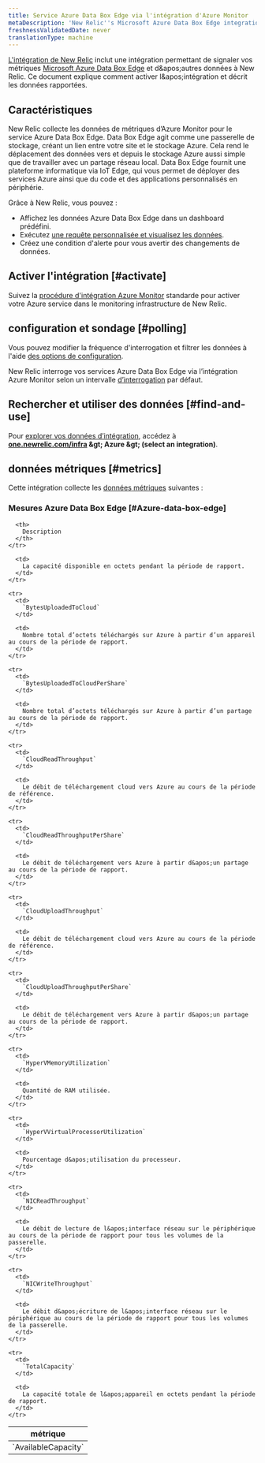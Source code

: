 ```yaml
---
title: Service Azure Data Box Edge via l'intégration d'Azure Monitor
metaDescription: 'New Relic''s Microsoft Azure Data Box Edge integration: what data it reports and how to enable it.'
freshnessValidatedDate: never
translationType: machine
---
```


[L&apos;intégration de New Relic](/docs/infrastructure/introduction-infra-monitoring) inclut une intégration permettant de signaler vos métriques [Microsoft Azure Data Box Edge](https://azure.microsoft.com/en-us/updates/announcing-azure-data-box-edge/) et d&amp;apos;autres données à New Relic. Ce document explique comment activer l&amp;apos;intégration et décrit les données rapportées.

## Caractéristiques

New Relic collecte les données de métriques d’Azure Monitor pour le service Azure Data Box Edge. Data Box Edge agit comme une passerelle de stockage, créant un lien entre votre site et le stockage Azure. Cela rend le déplacement des données vers et depuis le stockage Azure aussi simple que de travailler avec un partage réseau local. Data Box Edge fournit une plateforme informatique via IoT Edge, qui vous permet de déployer des services Azure ainsi que du code et des applications personnalisés en périphérie.

Grâce à New Relic, vous pouvez :

* Affichez les données Azure Data Box Edge dans un dashboard prédéfini.
* Exécutez [une requête personnalisée et visualisez les données](/docs/infrastructure/integrations-getting-started/getting-started/use-integration-data-new-relic-insights).
* Créez une condition d&apos;alerte pour vous avertir des changements de données.

## Activer l&apos;intégration [#activate]

Suivez la [procédure d&apos;intégration Azure Monitor](/docs/infrastructure/microsoft-azure-integrations/azure-integrations-list/azure-monitor) standarde pour activer votre Azure service dans le monitoring infrastructure de New Relic.

## configuration et sondage [#polling]

Vous pouvez modifier la fréquence d&apos;interrogation et filtrer les données à l&apos;aide [des options de configuration](/docs/infrastructure/microsoft-azure-integrations/azure-integrations-list/azure-monitor/#settings).

New Relic interroge vos services Azure Data Box Edge via l’intégration Azure Monitor selon un intervalle [d’interrogation](/docs/infrastructure/microsoft-azure-integrations/azure-integrations-list/azure-monitor/#settings) par défaut.

## Rechercher et utiliser des données [#find-and-use]

Pour [explorer vos données d’intégration](/docs/infrastructure/integrations/find-use-infrastructure-integration-data), accédez à <DNT>**[one.newrelic.com/infra](https://one.newrelic.com/infra) &amp;gt; Azure &amp;gt; (select an integration)**</DNT>.

## données métriques [#metrics]

Cette intégration collecte les [données métriques](/docs/infrastructure/integrations-getting-started/getting-started/understand-integration-data-data-types#metric) suivantes :

### Mesures Azure Data Box Edge [#Azure-data-box-edge]

<table>
  <thead>
    <tr>
      <th style={{ width: "300px" }}>
        métrique
      </th>

      <th>
        Description
      </th>
    </tr>
  </thead>

  <tbody>
    <tr>
      <td>
        `AvailableCapacity`
      </td>

      <td>
        La capacité disponible en octets pendant la période de rapport.
      </td>
    </tr>

    <tr>
      <td>
        `BytesUploadedToCloud`
      </td>

      <td>
        Nombre total d’octets téléchargés sur Azure à partir d’un appareil au cours de la période de rapport.
      </td>
    </tr>

    <tr>
      <td>
        `BytesUploadedToCloudPerShare`
      </td>

      <td>
        Nombre total d’octets téléchargés sur Azure à partir d’un partage au cours de la période de rapport.
      </td>
    </tr>

    <tr>
      <td>
        `CloudReadThroughput`
      </td>

      <td>
        Le débit de téléchargement cloud vers Azure au cours de la période de référence.
      </td>
    </tr>

    <tr>
      <td>
        `CloudReadThroughputPerShare`
      </td>

      <td>
        Le débit de téléchargement vers Azure à partir d&apos;un partage au cours de la période de rapport.
      </td>
    </tr>

    <tr>
      <td>
        `CloudUploadThroughput`
      </td>

      <td>
        Le débit de téléchargement cloud vers Azure au cours de la période de référence.
      </td>
    </tr>

    <tr>
      <td>
        `CloudUploadThroughputPerShare`
      </td>

      <td>
        Le débit de téléchargement vers Azure à partir d&apos;un partage au cours de la période de rapport.
      </td>
    </tr>

    <tr>
      <td>
        `HyperVMemoryUtilization`
      </td>

      <td>
        Quantité de RAM utilisée.
      </td>
    </tr>

    <tr>
      <td>
        `HyperVVirtualProcessorUtilization`
      </td>

      <td>
        Pourcentage d&apos;utilisation du processeur.
      </td>
    </tr>

    <tr>
      <td>
        `NICReadThroughput`
      </td>

      <td>
        Le débit de lecture de l&apos;interface réseau sur le périphérique au cours de la période de rapport pour tous les volumes de la passerelle.
      </td>
    </tr>

    <tr>
      <td>
        `NICWriteThroughput`
      </td>

      <td>
        Le débit d&apos;écriture de l&apos;interface réseau sur le périphérique au cours de la période de rapport pour tous les volumes de la passerelle.
      </td>
    </tr>

    <tr>
      <td>
        `TotalCapacity`
      </td>

      <td>
        La capacité totale de l&apos;appareil en octets pendant la période de rapport.
      </td>
    </tr>
  </tbody>
</table>
